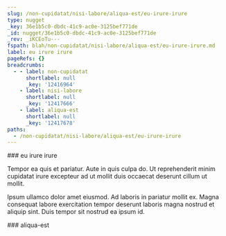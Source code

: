 ```yaml
---
slug: /non-cupidatat/nisi-labore/aliqua-est/eu-irure-irure
type: nugget
_key: 36e1b5c0-dbdc-41c9-ac0e-3125bef771de
_id: nugget/36e1b5c0-dbdc-41c9-ac0e-3125bef771de
_rev: _iKCEoTu---
fspath: blah/non-cupidatat/nisi-labore/aliqua-est/eu-irure-irure.md
label: eu irure irure
pageRefs: {}
breadcrumbs:
  - - label: non-cupidatat
      shortlabel: null
      _key: '12416964'
    - label: nisi-labore
      shortlabel: null
      _key: '12417666'
    - label: aliqua-est
      shortlabel: null
      _key: '12417678'
paths:
  - /non-cupidatat/nisi-labore/aliqua-est/eu-irure-irure
---
```


<NuggetArea>
<Nugget slug="/non-cupidatat/nisi-labore/aliqua-est/eu-irure-irure" type="nugget" _key="36e1b5c0-dbdc-41c9-ac0e-3125bef771de" _id="nugget/36e1b5c0-dbdc-41c9-ac0e-3125bef771de" _rev="_iKCEoTu---" fspath="blah/non-cupidatat/nisi-labore/aliqua-est/eu-irure-irure.md" label="eu irure irure" paths="/non-cupidatat/nisi-labore/aliqua-est/eu-irure-irure">
<NuggetBody>
### eu irure irure

Tempor ea quis et pariatur. Aute in quis culpa do. Ut reprehenderit minim cupidatat irure excepteur ad ut mollit duis occaecat deserunt cillum ut mollit.

Ipsum ullamco dolor amet eiusmod. Ad laboris in pariatur mollit ex. Magna consequat labore exercitation tempor deserunt laboris magna nostrud et aliquip sint. Duis tempor sit nostrud ea ipsum id.

</NuggetBody>
<Breadcrumbs>
<Crumbs>
<Crumb _key="12416964" label="non-cupidatat" /><Crumb _key="12417666" label="nisi-labore" /><Crumb _key="12417678" label="aliqua-est" />
</Crumbs>
</Breadcrumbs>
</Nugget>

<NuggetsInbound>
</NuggetsInbound>
<NuggetsOutbound>
</NuggetsOutbound>
</NuggetArea>
<PassagesInbound>
<Passage direction="inbound" type="passage" _key="12417678" _id="passage/12417678" _rev="_iKCEoTm---" label="aliqua-est" passage="aliqua-est" fspath="blah/non-cupidatat/nisi-labore/aliqua-est" paths="/non-cupidatat/nisi-labore/aliqua-est" slug="/non-cupidatat/nisi-labore/aliqua-est">
<NuggetBody>
### aliqua-est

</NuggetBody>
<Breadcrumbs>
<Crumbs>
<Crumb _key="12416964" label="non-cupidatat" /><Crumb _key="12417666" label="nisi-labore" />
</Crumbs>
</Breadcrumbs>
</Passage>

</PassagesInbound>
<PassagesOutbound>
</PassagesOutbound>